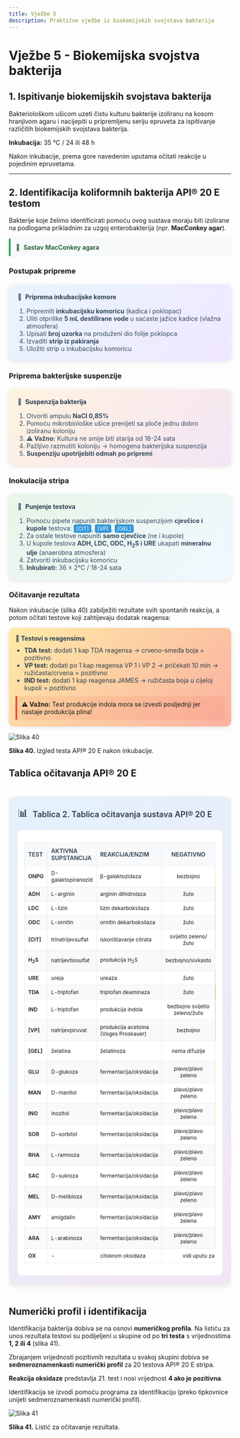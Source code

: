 ```yaml
---
title: Vježbe 5
description: Praktične vježbe iz biokemijskih svojstava bakterija
---
```


# Vježbe 5 - Biokemijska svojstva bakterija

## 1. Ispitivanje biokemijskih svojstava bakterija

Bakteriološkom ušicom uzeti čistu kulturu bakterije izoliranu na kosom hranjivom agaru i nacijepiti u pripremljenu seriju epruveta za ispitivanje različitih biokemijskih svojstava bakterija. 

**Inkubacija:** 35 °C / 24 ili 48 h

Nakon inkubacije, prema gore navedenim uputama očitati reakcije u pojedinim epruvetama.

---

## 2. Identifikacija koliformnih bakterija API® 20 E testom

Bakterije koje želimo identificirati pomoću ovog sustava moraju biti izolirane na podlogama prikladnim za uzgoj enterobakterija (npr. **MacConkey agar**).

<details style="margin: 15px 0; padding: 12px; background: #f8f9fa; border-left: 4px solid #28a745; border-radius: 4px;">
<summary style="cursor: pointer; font-weight: 600; color: #155724; display: flex; align-items: center;">
🧫 <span style="margin-left: 8px;">Sastav MacConkey agara</span>
</summary>
<div style="margin-top: 12px; font-size: 14px; background: white; padding: 15px; border-radius: 8px; box-shadow: 0 2px 4px rgba(0,0,0,0.1);">
<div style="display: grid; grid-template-columns: minmax(0, 1fr) auto; gap: 8px 15px; align-items: center;">
<span style="font-weight: 500; color: #34495e;">Pankreasni digest želatine</span>
<span style="background: #3498db; color: white; padding: 3px 8px; border-radius: 12px; font-size: 12px; font-weight: 600;">17,0 g</span>

<span style="font-weight: 500; color: #34495e;">Peptocomplex</span>
<span style="background: #3498db; color: white; padding: 3px 8px; border-radius: 12px; font-size: 12px; font-weight: 600;">3,0 g</span>

<span style="font-weight: 500; color: #34495e;">Laktoza</span>
<span style="background: #9b59b6; color: white; padding: 3px 8px; border-radius: 12px; font-size: 12px; font-weight: 600;">10,0 g</span>

<span style="font-weight: 500; color: #34495e;">Žučne soli</span>
<span style="background: #e67e22; color: white; padding: 3px 8px; border-radius: 12px; font-size: 12px; font-weight: 600;">1,5 g</span>

<span style="font-weight: 500; color: #34495e;">NaCl</span>
<span style="background: #3498db; color: white; padding: 3px 8px; border-radius: 12px; font-size: 12px; font-weight: 600;">5,0 g</span>

<span style="font-weight: 500; color: #34495e;">Neutralno crvenilo</span>
<span style="background: #e74c3c; color: white; padding: 3px 8px; border-radius: 12px; font-size: 12px; font-weight: 600;">0,03 g</span>

<span style="font-weight: 500; color: #34495e;">Kristal violet</span>
<span style="background: #8e44ad; color: white; padding: 3px 8px; border-radius: 12px; font-size: 12px; font-weight: 600;">0,001 g</span>

<span style="font-weight: 500; color: #34495e;">Destilirana voda</span>
<span style="background: #2ecc71; color: white; padding: 3px 8px; border-radius: 12px; font-size: 12px; font-weight: 600;">1000 mL</span>

<span style="font-weight: 500; color: #34495e;">Agar</span>
<span style="background: #3498db; color: white; padding: 3px 8px; border-radius: 12px; font-size: 12px; font-weight: 600;">15,0 g</span>
</div>
<div style="margin-top: 15px; padding: 10px; background: #e8f5e8; border-radius: 6px; border-left: 3px solid #28a745;">
<p style="margin: 0; font-size: 13px; color: #155724;"><strong>💡 Svrha:</strong> Selektivni i diferencijalni medij za izolaciju i diferenciaciju enterobakterija na osnovi fermentacije laktoze. Žučne soli i kristal violet inhibiraju rast Gram-pozitivnih bakterija.</p>
</div>
</div>
</details>

### Postupak pripreme

<div style="background: linear-gradient(135deg, #e8f4fd 0%, #f0e8ff 100%); border-radius: 12px; padding: 20px; margin: 20px 0; box-shadow: 0 2px 8px rgba(0,0,0,0.1);">
  <h4 style="margin: 0 0 15px 0; color: #2c3e50; display: flex; align-items: center;">
    🧪 <span style="margin-left: 8px;">Priprema inkubacijske komore</span>
  </h4>
  <ol style="margin: 0; padding-left: 20px; color: #34495e;">
    <li>Pripremiti <strong>inkubacijsku komoricu</strong> (kadica i poklopac)</li>
    <li>Uliti otprilike <strong>5 mL destilirane vode</strong> u saćaste jažice kadice (vlažna atmosfera)</li>
    <li>Upisati <strong>broj uzorka</strong> na produženi dio folije poklopca</li>
    <li>Izvaditi <strong>strip iz pakiranja</strong></li>
    <li>Uložiti strip u inkubacijsku komoricu</li>
  </ol>
</div>

### Priprema bakterijske suspenzije

<div style="background: linear-gradient(135deg, #fff3e0 0%, #f3e5f5 100%); border-radius: 12px; padding: 20px; margin: 20px 0; box-shadow: 0 2px 8px rgba(0,0,0,0.1);">
  <h4 style="margin: 0 0 15px 0; color: #2c3e50; display: flex; align-items: center;">
    🦠 <span style="margin-left: 8px;">Suspenzija bakterija</span>
  </h4>
  <ol style="margin: 0; padding-left: 20px; color: #34495e;">
    <li>Otvoriti ampulu <strong>NaCl 0,85%</strong></li>
    <li>Pomoću mikrobiološke ušice prenijeti sa ploče jednu dobro izoliranu koloniju</li>
    <li><strong>⚠️ Važno:</strong> Kultura ne smije biti starija od 18-24 sata</li>
    <li>Pažljivo razmutiti koloniju → homogena bakterijska suspenzija</li>
    <li><strong>Suspenziju upotrijebiti odmah po pripremi</strong></li>
  </ol>
</div>

### Inokulacija stripa

<div style="background: linear-gradient(135deg, #e8f5e8 0%, #f0f8ff 100%); border-radius: 12px; padding: 20px; margin: 20px 0; box-shadow: 0 2px 8px rgba(0,0,0,0.1);">
  <h4 style="margin: 0 0 15px 0; color: #2c3e50; display: flex; align-items: center;">
    🔬 <span style="margin-left: 8px;">Punjenje testova</span>
  </h4>
  <ol style="margin: 0; padding-left: 20px; color: #34495e;">
    <li>Pomoću pipete napuniti bakterijskom suspenzijom <strong>cjevčice i kupole</strong> testova: <span style="background: #3498db; color: white; padding: 2px 6px; border-radius: 4px; font-size: 12px;">[CIT]</span>, <span style="background: #3498db; color: white; padding: 2px 6px; border-radius: 4px; font-size: 12px;">[VP]</span>, <span style="background: #3498db; color: white; padding: 2px 6px; border-radius: 4px; font-size: 12px;">[GEL]</span></li>
    <li>Za ostale testove napuniti <strong>samo cjevčice</strong> (ne i kupole)</li>
    <li>U kupole testova <strong>ADH, LDC, ODC, H<sub>2</sub>S i URE</strong> ukapati <strong>mineralnu ulje</strong> (anaerobna atmosfera)</li>
    <li>Zatvoriti inkubacijsku komoricu</li>
    <li><strong>Inkubirati:</strong> 36 ± 2°C / 18-24 sata</li>
  </ol>
</div>

### Očitavanje rezultata

Nakon inkubacije (slika 40) zabilježiti rezultate svih spontanih reakcija, a potom očitati testove koji zahtijevaju dodatak reagensa:

<div style="background: linear-gradient(135deg, #ffeaa7 0%, #fab1a0 100%); border-radius: 12px; padding: 15px; margin: 15px 0; box-shadow: 0 2px 8px rgba(0,0,0,0.1);">
  <h4 style="margin: 0 0 10px 0; color: #2c3e50;">🧪 Testovi s reagensima</h4>
  <ul style="margin: 0; padding-left: 20px; color: #2c3e50;">
    <li><strong>TDA test:</strong> dodati 1 kap TDA reagensa → crveno-smeđa boja = pozitivno</li>
    <li><strong>VP test:</strong> dodati po 1 kap reagensa VP 1 i VP 2 → pričekati 10 min → ružičasta/crvena = pozitivno</li>
    <li><strong>IND test:</strong> dodati 1 kap reagensa JAMES → ružičasta boja u cijeloj kupoli = pozitivno</li>
  </ul>
  <p style="margin: 10px 0 0 0; padding: 10px; background: rgba(231, 76, 60, 0.1); border-left: 4px solid #e74c3c; font-size: 14px;"><strong>⚠️ Važno:</strong> Test produkcije indola mora se izvesti posljednji jer nastaje produkcija plina!</p>
</div>

![Slika 40](/Images/slika40.jpg)

**Slika 40.** Izgled testa API® 20 E nakon inkubacije.

## Tablica očitavanja API® 20 E

<div style="overflow-x: auto; margin: 20px 0;">
  <div style="background: linear-gradient(135deg, #e3f2fd 0%, #f3e5f5 100%); border-radius: 15px; padding: 20px; box-shadow: 0 4px 12px rgba(0,0,0,0.1); margin: 20px auto; max-width: 1000px;">
    <div style="display: flex; align-items: center; margin-bottom: 15px;">
      <span style="font-size: 24px; margin-right: 10px;">📊</span>
      <h3 style="margin: 0; color: #2c3e50; font-weight: 600; font-size: 18px;">Tablica 2. Tablica očitavanja sustava API® 20 E</h3>
    </div>
    <div style="background: white; border-radius: 10px; padding: 15px; overflow-x: auto;">
      <table style="width: 100%; border-collapse: collapse; font-size: 13px;">
        <thead>
          <tr style="background: #f8f9fa;">
            <th style="padding: 10px 8px; border: 1px solid #e9ecef; text-align: left; font-weight: 600; color: #2c3e50;">TEST</th>
            <th style="padding: 10px 8px; border: 1px solid #e9ecef; text-align: left; font-weight: 600; color: #2c3e50;">AKTIVNA SUPSTANCIJA</th>
            <th style="padding: 10px 8px; border: 1px solid #e9ecef; text-align: left; font-weight: 600; color: #2c3e50;">REAKCIJA/ENZIM</th>
            <th style="padding: 10px 8px; border: 1px solid #e9ecef; text-align: center; font-weight: 600; color: #2c3e50;">NEGATIVNO</th>
            <th style="padding: 10px 8px; border: 1px solid #e9ecef; text-align: center; font-weight: 600; color: #2c3e50;">POZITIVNO</th>
          </tr>
        </thead>
        <tbody style="font-size: 12px;">
          <tr>
            <td style="padding: 8px; border: 1px solid #e9ecef; font-weight: 600;">ONPG</td>
            <td style="padding: 8px; border: 1px solid #e9ecef;">D-galaktopiranozid</td>
            <td style="padding: 8px; border: 1px solid #e9ecef;">β-galaktozidaza</td>
            <td style="padding: 8px; border: 1px solid #e9ecef; text-align: center;">bezbojno</td>
            <td style="padding: 8px; border: 1px solid #e9ecef; text-align: center; background: #fff3cd;">žuto</td>
          </tr>
          <tr style="background: #f8f9fa;">
            <td style="padding: 8px; border: 1px solid #e9ecef; font-weight: 600;">ADH</td>
            <td style="padding: 8px; border: 1px solid #e9ecef;">L-arginin</td>
            <td style="padding: 8px; border: 1px solid #e9ecef;">arginin dihidrolaza</td>
            <td style="padding: 8px; border: 1px solid #e9ecef; text-align: center;">žuto</td>
            <td style="padding: 8px; border: 1px solid #e9ecef; text-align: center; background: #f8d7da;">crveno/narančasto</td>
          </tr>
          <tr>
            <td style="padding: 8px; border: 1px solid #e9ecef; font-weight: 600;">LDC</td>
            <td style="padding: 8px; border: 1px solid #e9ecef;">L-lizin</td>
            <td style="padding: 8px; border: 1px solid #e9ecef;">lizin dekarboksilaza</td>
            <td style="padding: 8px; border: 1px solid #e9ecef; text-align: center;">žuto</td>
            <td style="padding: 8px; border: 1px solid #e9ecef; text-align: center; background: #f8d7da;">crveno/narančasto</td>
          </tr>
          <tr style="background: #f8f9fa;">
            <td style="padding: 8px; border: 1px solid #e9ecef; font-weight: 600;">ODC</td>
            <td style="padding: 8px; border: 1px solid #e9ecef;">L-ornitin</td>
            <td style="padding: 8px; border: 1px solid #e9ecef;">ornitin dekarboksilaza</td>
            <td style="padding: 8px; border: 1px solid #e9ecef; text-align: center;">žuto</td>
            <td style="padding: 8px; border: 1px solid #e9ecef; text-align: center; background: #f8d7da;">crveno/narančasto</td>
          </tr>
          <tr>
            <td style="padding: 8px; border: 1px solid #e9ecef; font-weight: 600;">[CIT]</td>
            <td style="padding: 8px; border: 1px solid #e9ecef;">trinatrijevsulfat</td>
            <td style="padding: 8px; border: 1px solid #e9ecef;">iskorištavanje citrata</td>
            <td style="padding: 8px; border: 1px solid #e9ecef; text-align: center;">svijetlo zeleno/žuto</td>
            <td style="padding: 8px; border: 1px solid #e9ecef; text-align: center; background: #d1ecf1;">plavo zeleno/plavo</td>
          </tr>
          <tr style="background: #f8f9fa;">
            <td style="padding: 8px; border: 1px solid #e9ecef; font-weight: 600;">H<sub>2</sub>S</td>
            <td style="padding: 8px; border: 1px solid #e9ecef;">natrijevtiosulfat</td>
            <td style="padding: 8px; border: 1px solid #e9ecef;">produkcija H<sub>2</sub>S</td>
            <td style="padding: 8px; border: 1px solid #e9ecef; text-align: center;">bezbojno/sivkasto</td>
            <td style="padding: 8px; border: 1px solid #e9ecef; text-align: center; background: #f8f9fa;">crni talog/tanka linija</td>
          </tr>
          <tr>
            <td style="padding: 8px; border: 1px solid #e9ecef; font-weight: 600;">URE</td>
            <td style="padding: 8px; border: 1px solid #e9ecef;">ureja</td>
            <td style="padding: 8px; border: 1px solid #e9ecef;">ureaza</td>
            <td style="padding: 8px; border: 1px solid #e9ecef; text-align: center;">žuto</td>
            <td style="padding: 8px; border: 1px solid #e9ecef; text-align: center; background: #f8d7da;">crveno/narančasto</td>
          </tr>
          <tr style="background: #f8f9fa;">
            <td style="padding: 8px; border: 1px solid #e9ecef; font-weight: 600;">TDA</td>
            <td style="padding: 8px; border: 1px solid #e9ecef;">L-triptofan</td>
            <td style="padding: 8px; border: 1px solid #e9ecef;">triptofan deaminaza</td>
            <td style="padding: 8px; border: 1px solid #e9ecef; text-align: center;">žuto</td>
            <td style="padding: 8px; border: 1px solid #e9ecef; text-align: center; background: #d4a574;">crvenkasto smeđe</td>
          </tr>
          <tr>
            <td style="padding: 8px; border: 1px solid #e9ecef; font-weight: 600;">IND</td>
            <td style="padding: 8px; border: 1px solid #e9ecef;">L-triptofan</td>
            <td style="padding: 8px; border: 1px solid #e9ecef;">produkcija indola</td>
            <td style="padding: 8px; border: 1px solid #e9ecef; text-align: center;">bezbojno svijetlo zeleno/žuto</td>
            <td style="padding: 8px; border: 1px solid #e9ecef; text-align: center; background: #f5c6cb;">ružičasto</td>
          </tr>
          <tr style="background: #f8f9fa;">
            <td style="padding: 8px; border: 1px solid #e9ecef; font-weight: 600;">[VP]</td>
            <td style="padding: 8px; border: 1px solid #e9ecef;">natrijevpiruvat</td>
            <td style="padding: 8px; border: 1px solid #e9ecef;">produkcija acetoina (Voges Proskauer)</td>
            <td style="padding: 8px; border: 1px solid #e9ecef; text-align: center;">bezbojno</td>
            <td style="padding: 8px; border: 1px solid #e9ecef; text-align: center; background: #f5c6cb;">ružičasto/crveno</td>
          </tr>
          <tr>
            <td style="padding: 8px; border: 1px solid #e9ecef; font-weight: 600;">[GEL]</td>
            <td style="padding: 8px; border: 1px solid #e9ecef;">želatina</td>
            <td style="padding: 8px; border: 1px solid #e9ecef;">želatinoza</td>
            <td style="padding: 8px; border: 1px solid #e9ecef; text-align: center;">nema difuzije</td>
            <td style="padding: 8px; border: 1px solid #e9ecef; text-align: center; background: #f8f9fa;">difuzija crnog pigmenta</td>
          </tr>
          <tr style="background: #f8f9fa;">
            <td style="padding: 8px; border: 1px solid #e9ecef; font-weight: 600;">GLU</td>
            <td style="padding: 8px; border: 1px solid #e9ecef;">D-glukoza</td>
            <td style="padding: 8px; border: 1px solid #e9ecef;">fermentacija/oksidacija</td>
            <td style="padding: 8px; border: 1px solid #e9ecef; text-align: center;">plavo/plavo zeleno</td>
            <td style="padding: 8px; border: 1px solid #e9ecef; text-align: center; background: #fff3cd;">žuto/sivkasto žuto</td>
          </tr>
          <tr>
            <td style="padding: 8px; border: 1px solid #e9ecef; font-weight: 600;">MAN</td>
            <td style="padding: 8px; border: 1px solid #e9ecef;">D-manitol</td>
            <td style="padding: 8px; border: 1px solid #e9ecef;">fermentacija/oksidacija</td>
            <td style="padding: 8px; border: 1px solid #e9ecef; text-align: center;">plavo/plavo zeleno</td>
            <td style="padding: 8px; border: 1px solid #e9ecef; text-align: center; background: #fff3cd;">žuto</td>
          </tr>
          <tr style="background: #f8f9fa;">
            <td style="padding: 8px; border: 1px solid #e9ecef; font-weight: 600;">INO</td>
            <td style="padding: 8px; border: 1px solid #e9ecef;">inozitol</td>
            <td style="padding: 8px; border: 1px solid #e9ecef;">fermentacija/oksidacija</td>
            <td style="padding: 8px; border: 1px solid #e9ecef; text-align: center;">plavo/plavo zeleno</td>
            <td style="padding: 8px; border: 1px solid #e9ecef; text-align: center; background: #fff3cd;">žuto</td>
          </tr>
          <tr>
            <td style="padding: 8px; border: 1px solid #e9ecef; font-weight: 600;">SOR</td>
            <td style="padding: 8px; border: 1px solid #e9ecef;">D-sorbitol</td>
            <td style="padding: 8px; border: 1px solid #e9ecef;">fermentacija/oksidacija</td>
            <td style="padding: 8px; border: 1px solid #e9ecef; text-align: center;">plavo/plavo zeleno</td>
            <td style="padding: 8px; border: 1px solid #e9ecef; text-align: center; background: #fff3cd;">žuto</td>
          </tr>
          <tr style="background: #f8f9fa;">
            <td style="padding: 8px; border: 1px solid #e9ecef; font-weight: 600;">RHA</td>
            <td style="padding: 8px; border: 1px solid #e9ecef;">L-ramnoza</td>
            <td style="padding: 8px; border: 1px solid #e9ecef;">fermentacija/oksidacija</td>
            <td style="padding: 8px; border: 1px solid #e9ecef; text-align: center;">plavo/plavo zeleno</td>
            <td style="padding: 8px; border: 1px solid #e9ecef; text-align: center; background: #fff3cd;">žuto</td>
          </tr>
          <tr>
            <td style="padding: 8px; border: 1px solid #e9ecef; font-weight: 600;">SAC</td>
            <td style="padding: 8px; border: 1px solid #e9ecef;">D-sukroza</td>
            <td style="padding: 8px; border: 1px solid #e9ecef;">fermentacija/oksidacija</td>
            <td style="padding: 8px; border: 1px solid #e9ecef; text-align: center;">plavo/plavo zeleno</td>
            <td style="padding: 8px; border: 1px solid #e9ecef; text-align: center; background: #fff3cd;">žuto</td>
          </tr>
          <tr style="background: #f8f9fa;">
            <td style="padding: 8px; border: 1px solid #e9ecef; font-weight: 600;">MEL</td>
            <td style="padding: 8px; border: 1px solid #e9ecef;">D-melibioza</td>
            <td style="padding: 8px; border: 1px solid #e9ecef;">fermentacija/oksidacija</td>
            <td style="padding: 8px; border: 1px solid #e9ecef; text-align: center;">plavo/plavo zeleno</td>
            <td style="padding: 8px; border: 1px solid #e9ecef; text-align: center; background: #fff3cd;">žuto</td>
          </tr>
          <tr>
            <td style="padding: 8px; border: 1px solid #e9ecef; font-weight: 600;">AMY</td>
            <td style="padding: 8px; border: 1px solid #e9ecef;">amigdalin</td>
            <td style="padding: 8px; border: 1px solid #e9ecef;">fermentacija/oksidacija</td>
            <td style="padding: 8px; border: 1px solid #e9ecef; text-align: center;">plavo/plavo zeleno</td>
            <td style="padding: 8px; border: 1px solid #e9ecef; text-align: center; background: #fff3cd;">žuto</td>
          </tr>
          <tr style="background: #f8f9fa;">
            <td style="padding: 8px; border: 1px solid #e9ecef; font-weight: 600;">ARA</td>
            <td style="padding: 8px; border: 1px solid #e9ecef;">L-arabinoza</td>
            <td style="padding: 8px; border: 1px solid #e9ecef;">fermentacija/oksidacija</td>
            <td style="padding: 8px; border: 1px solid #e9ecef; text-align: center;">plavo/plavo zeleno</td>
            <td style="padding: 8px; border: 1px solid #e9ecef; text-align: center; background: #fff3cd;">žuto</td>
          </tr>
          <tr>
            <td style="padding: 8px; border: 1px solid #e9ecef; font-weight: 600;">OX</td>
            <td style="padding: 8px; border: 1px solid #e9ecef;">-</td>
            <td style="padding: 8px; border: 1px solid #e9ecef;">citokrom oksidaza</td>
            <td style="padding: 8px; border: 1px solid #e9ecef; text-align: center;" colspan="2">vidi uputu za oksidaza test</td>
          </tr>
        </tbody>
      </table>
    </div>
  </div>
</div>

## Numerički profil i identifikacija

Identifikacija bakterija dobiva se na osnovi **numeričkog profila**. Na listiću za unos rezultata testovi su podijeljeni u skupine od po **tri testa** s vrijednostima **1, 2 ili 4** (slika 41). 

Zbrajanjem vrijednosti pozitivnih rezultata u svakoj skupini dobiva se **sedmeroznamenkasti numerički profil** za 20 testova API® 20 E stripa. 

**Reakcija oksidaze** predstavlja 21. test i nosi vrijednost **4 ako je pozitivna**.

Identifikacija se izvodi pomoću programa za identifikaciju (preko tipkovnice unijeti sedmeroznamenkasti numerički profil).

![Slika 41](/Images/slika41.jpg)

**Slika 41.** Listić za očitavanje rezultata.